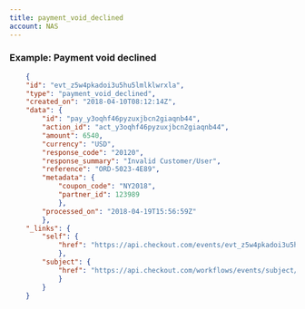 ```yaml
---
title: payment_void_declined
account: NAS
---
```


### Example: Payment void declined

```json
    {
    "id": "evt_z5w4pkadoi3u5hu5lmlklwrxla",
    "type": "payment_void_declined",
    "created_on": "2018-04-10T08:12:14Z",
    "data": {
        "id": "pay_y3oqhf46pyzuxjbcn2giaqnb44",
        "action_id": "act_y3oqhf46pyzuxjbcn2giaqnb44",
        "amount": 6540,
        "currency": "USD",
        "response_code": "20120",
        "response_summary": "Invalid Customer/User",
        "reference": "ORD-5023-4E89",
        "metadata": {
            "coupon_code": "NY2018",
            "partner_id": 123989
            },
        "processed_on": "2018-04-19T15:56:59Z"
        },
    "_links": {
        "self": {
            "href": "https://api.checkout.com/events/evt_z5w4pkadoi3u5hu5lmlklwrxla"
            },
        "subject": {
            "href": "https://api.checkout.com/workflows/events/subject/pay_jlfj2ful7z3u5lbykhy5lzezvm"
            }
        }
    }
```

